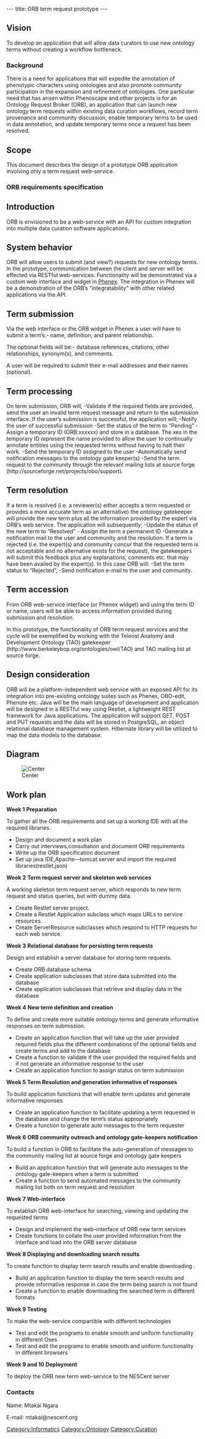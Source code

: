 ---
title: ORB term request prototype
---

==Vision==
To develop an application that will allow data curators to use new ontology terms without creating a workflow bottleneck.

===Background===
There is a need for applications that will expedite the annotation of phenotypic characters using ontologies and also promote community participation in the expansion and refinement of ontologies.  One particular need that has arisen within Phenoscape and other projects is for an Ontology Request Broker (ORB), an application that can launch new ontology term requests within existing data curation workflows, record term provenance and community discussion, enable temporary terms to be used in data annotation, and update temporary terms once a request has been resolved.

==Scope==
This document describes the design of a prototype ORB application involving only a term request web-service. 

===ORB requirements specification===

==Introduction==
ORB is envisioned to be a  web-service with an API for custom integration into multiple data curation software applications.

==System behavior==
ORB will allow users to submit (and view?) requests for new ontology terms.  In the prototype, communication between the client and server will be effected via RESTful web-services. Functionality will be demonstrated via a custom web interface and widget in [[Phenex]]. The integration in Phenex will be a demonstration of the ORB’s “integratability” with other related applications via the API.
==Term submission==
Via the web interface or the ORB widget in Phenex a user will have to submit a term’s:-
name,
definition,
and parent relationship.

The optional fields will be:-
database references,
citations,
other relationships,
synonym(s),
and comments.

A user will be required to submit their e-mail addresses and their names (optional).

==Term processing==
On term submission, ORB will;
-Validate if the required fields are provided, send the user an invalid term request message and return to the submission interface.
If the user’s submission is successful, the application will;
-Notify the user of successful submission
-Set the status of the term to “Pending”
-Assign a temporary ID (ORB:xxxxxx) and store in a database. The xes in the temporary ID represent the name provided to allow the user to continually annotate entities using the requested terms without having to halt their work.
-Send the temporary ID assigned to the user
-Automatically send notification messages to the ontology gate keeper(s)
-Send the term request to the community through the relevant mailing lists at source forge (http://sourceforge.net/projects/obo/support).


==Term resolution==
If a term is resolved (i.e. a reviewer(s) either accepts a term requested or provides a more accurate term as an alternative) the ontology gatekeeper will provide the new term plus all the information provided by the expert via ORB’s web service.
The application will subsequently;
-Update the status of the new term to “Resolved”
- Assign the term a permanent ID
-Generate a notification mail to the user and community and the resolution.
If a term is rejected (i.e. the expert(s) and community concur that the requested term is not acceptable and no alternative exists for the request), the gatekeepers will submit this feedback plus any explanations, comments etc. that may have been availed by the expert(s). In this case ORB will:
-Set the term status to “Rejected”,
-Send notification e-mail to the user and community.


==Term accession==
From ORB web-service interface (or Phenex widget) and using the term ID or name, users will be able to access information provided during submission and resolution.

In this prototype, the functionality of ORB term request services and the cycle will be exemplified by working with the Teleost Anatomy and Development Ontology (TAO) gatekeeper (http://www.berkeleybop.org/ontologies/owl/TAO) and TAO mailing list at source forge.

==Design consideration==
ORB will be a platform-independent web service with an exposed API for its integration into pre-existing ontology suites such as Phenex, OBO-edit, Phenote etc. Java will be the main language of development and application will be designed in a RESTful way using Restlet, a lightweight REST framework for Java applications.
The application will support GET, POST and PUT requests and the data will be stored in PostgreSQL, an object relational database management system. Hibernate library will be utilized to map the data models to the database.

==Diagram==
[[Image:System_diagram.jpg|Center]]

==Work plan==
'''Week 1'''
'''Preparation'''

To gather all the ORB requirements and set up a working IDE with all the required libraries.

*Design and document a work plan
*Carry out interviews,consultation and document ORB requirements
*Write up the ORB specification document
*Set up java IDE,Apache—tomcat server and import the required libraries(restlet,json)


'''Week 2'''
''' Term request server and skeleton web services'''

A working skeleton term request server, which responds to new term request and status queries, but with dummy data.
* Create Restlet server project.
* Create a Restlet Application subclass which maps URLs to service resources.
* Create ServerResource subclasses which respond to HTTP requests for each web service.

'''Week 3'''
'''Relational database for persisting term requests'''

Design and establish a server database for storing term requests.
* Create ORB database schema
* Create application subclasses that store data submitted into the database
* Create application subclasses that retrieve and display data in the database

'''Week 4'''
'''New term definition and creation'''

To define and create more suitable ontology terms and generate informative responses on term submission.
*Create an application function that will take up the user provided required fields plus the different combinations of the optional fields and create terms and add to the database
*Create a function to validate if the user provided the required fields and if not generate an informative response to the user
*Create an application function to assign status on term submission
'''Week 5'''
'''Term Resolution and generation informative of responses'''


To build application functions that will enable term updates and generate informative responses
*Create an application function to facilitate updating a term requested in the database and change the term’s status appropriately
*Create a function to generate auto messages to the term requester

'''Week 6'''
'''ORB community outreach and ontology gate-keepers notification'''

To build a function in ORB to facilitate the auto-generation of messages to the community mailing list at source forge and ontology gate keepers
*Build an application function that will generate auto messages to the ontology gate-keepers when a term is submitted
*Create a function to send automated messages to the community mailing list both on term request and resolution
'''Week 7'''
'''Web-interface'''

To establish ORB web-interface for searching, viewing and updating the requested terms
*Design and implement the web-interface of ORB new term services
*Create functions to collate the user provided information from the interface and load into the ORB server database

'''Week 8 Displaying and downloading search results'''

To create function to display term search results and enable downloading .
*Build an application function to display the term search results and provide informative response in case the term being search is not found
*Create a function to enable downloading the searched term in different  formats

'''Week 9 Testing'''

To make the web-service compartible with different technologies
*Test and edit the programs to enable smooth and uniform functionality in different Oses
*Test and edit the programs to enable smooth and uniform functionality in different browsers
''' Week 9 and 10 Deployment'''

To deploy the ORB new term web-service to the NESCent server



===Contacts===
Name: Mtakai Ngara

E-mail: mtakai@nescent.org

[[Category:Informatics]]
[[Category:Ontology]]
[[Category:Curation]]